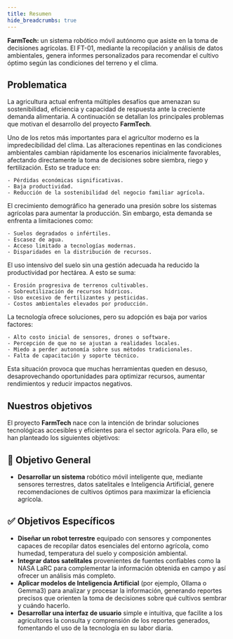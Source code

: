 ```yaml
---
title: Resumen
hide_breadcrumbs: true
---
```




**FarmTech:**  un sistema robótico móvil autónomo que asiste en la toma de
decisiones agrícolas. El FT-01, mediante la recopilación y análisis de datos ambientales, genera
informes personalizados para recomendar el cultivo óptimo según las condiciones del terreno y el
clima.

## Problematica

La agricultura actual enfrenta múltiples desafíos que amenazan su sostenibilidad, eficiencia y capacidad de respuesta ante la creciente demanda alimentaria. A continuación se detallan los principales problemas que motivan el desarrollo del proyecto **FarmTech**.


<Card title="Variabilidad climática y errores en la siembra" icon={ChevronsRight}>
    Uno de los retos más importantes para el agricultor moderno es la impredecibilidad del clima. Las alteraciones repentinas en las condiciones ambientales cambian rápidamente los escenarios inicialmente favorables, afectando directamente la toma de decisiones sobre siembra, riego y fertilización. Esto se traduce en:

    - Pérdidas económicas significativas.
    - Baja productividad.
    - Reducción de la sostenibilidad del negocio familiar agrícola.
</Card>


<Card title="Aumento en la demanda alimentaria" icon={ChevronsRight}>
    El crecimiento demográfico ha generado una presión sobre los sistemas agrícolas para aumentar la producción. Sin embargo, esta demanda se enfrenta a limitaciones como:

    - Suelos degradados o infértiles.
    - Escasez de agua.
    - Acceso limitado a tecnologías modernas.
    - Disparidades en la distribución de recursos.
</Card>

<Card title="Degradación del suelo y uso ineficiente de tecnologías" icon={ChevronsRight}>
    El uso intensivo del suelo sin una gestión adecuada ha reducido la productividad por hectárea. A esto se suma:

    - Erosión progresiva de terrenos cultivables.
    - Sobreutilización de recursos hídricos.
    - Uso excesivo de fertilizantes y pesticidas.
    - Costos ambientales elevados por producción.
</Card>

<Card title="Brecha tecnológica y resistencia al cambio" icon={ChevronsRight}>
    La tecnología ofrece soluciones, pero su adopción es baja por varios factores:

    - Alto costo inicial de sensores, drones o software.
    - Percepción de que no se ajustan a realidades locales.
    - Miedo a perder autonomía sobre sus métodos tradicionales.
    - Falta de capacitación y soporte técnico.

</Card>


Esta situación provoca que muchas herramientas queden en desuso, desaprovechando oportunidades para optimizar recursos, aumentar rendimientos y reducir impactos negativos.


## Nuestros objetivos
El proyecto **FarmTech** nace con la intención de brindar soluciones tecnológicas accesibles y eficientes para el sector agrícola. Para ello, se han planteado los siguientes objetivos:

## 🎯 Objetivo General

- **Desarrollar un sistema** robótico móvil inteligente que, mediante sensores terrestres, datos satelitales e Inteligencia Artificial, genere recomendaciones de cultivos óptimos para maximizar la eficiencia agrícola.

## ✅ Objetivos Específicos

- **Diseñar un robot terrestre** equipado con sensores y componentes capaces de recopilar datos esenciales del entorno agrícola, como humedad, temperatura del suelo y composición ambiental.
- **Integrar datos satelitales** provenientes de fuentes confiables como la NASA LaRC para complementar la información obtenida en campo y así ofrecer un análisis más completo.
- **Aplicar modelos de Inteligencia Artificial** (por ejemplo, Ollama o Gemma3) para analizar y procesar la información, generando reportes precisos que orienten la toma de decisiones sobre qué cultivos sembrar y cuándo hacerlo.
- **Desarrollar una interfaz de usuario** simple e intuitiva, que facilite a los agricultores la consulta y comprensión de los reportes generados, fomentando el uso de la tecnología en su labor diaria.
